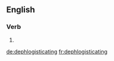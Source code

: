
==English==

===Verb===
{{head|en}}

# {{present participle of|dephlogisticate}}

[[de:dephlogisticating]]
[[fr:dephlogisticating]]